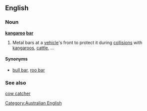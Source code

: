 ==English==

===Noun===
'''[[kangaroo]] [[bar]]'''

# {{context|Australia|colloquial}} Metal bars at a [[vehicle]]'s front to protect it during [[collision]]s with [[kangaroo]]s, [[cattle]], ...

====Synonyms====
* [[bull bar]], [[roo bar]]

===See also===
[[cow catcher]]

[[Category:Australian English]]